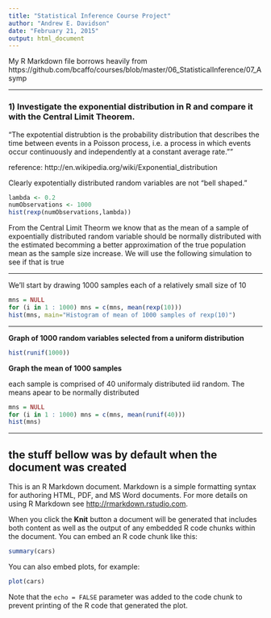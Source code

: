 ```yaml
---
title: "Statistical Inference Course Project"
author: "Andrew E. Davidson"
date: "February 21, 2015"
output: html_document
---
```


My R Markdown file borrows heavily from 
https://github.com/bcaffo/courses/blob/master/06_StatisticalInference/07_Asymp

---

### 1) Investigate the exponential distribution in R and compare it with the Central Limit Theorem.

"The expotential distrubtion is the probability distribution that describes the time between events in a Poisson process, i.e. a process in which events occur continuously and independently at a constant average rate.""

reference: http://en.wikipedia.org/wiki/Exponential_distribution

Clearly expotentially distributed random variables are not "bell shaped."

```r
lambda <- 0.2
numObservations <- 1000
hist(rexp(numObservations,lambda))
```


From the Central Limit Theorm we know that as the mean of a sample of expoentially distributed random variable should be normally distributed with the estimated becomming a better approximation of the true population mean as the sample size increase. We will use the following simulation to see if that is true

---

We'll start by drawing 1000 samples each of a relatively small size of 10

```r
mns = NULL
for (i in 1 : 1000) mns = c(mns, mean(rexp(10)))
hist(mns, main="Histogram of mean of 1000 samples of rexp(10)")
```

---

**Graph of 1000 random variables selected from a uniform distribution**

```r
hist(runif(1000))
```

**Graph the mean of 1000 samples**

each sample is comprised of 40 uniformaly distributed iid random. The means apear to be normally distributed

```r
mns = NULL
for (i in 1 : 1000) mns = c(mns, mean(runif(40)))
hist(mns)
```
---

## the stuff bellow was by default when the document was created
This is an R Markdown document. Markdown is a simple formatting syntax for authoring HTML, PDF, and MS Word documents. For more details on using R Markdown see <http://rmarkdown.rstudio.com>.

When you click the **Knit** button a document will be generated that includes both content as well as the output of any embedded R code chunks within the document. You can embed an R code chunk like this:

```r
summary(cars)
```

You can also embed plots, for example:

```r
plot(cars)
```

Note that the `echo = FALSE` parameter was added to the code chunk to prevent printing of the R code that generated the plot.
